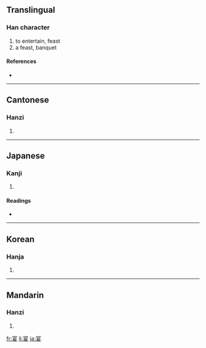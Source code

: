 ==Translingual==

===Han character===
{{Han char|rn=40|rad=宀|as=07|sn=10|four=3040<sub>4</sub>|canj=十日女 (JAV)}}

# to entertain, feast
# a feast, banquet

====References====
* {{Han ref|kx=0286.130|dkj=07166|dj=0565.100|hdz=20933.030|uh=5BB4|ud=23476|bh=AE62|bd=44642}}

----

==Cantonese==

===Hanzi===
{{yue-hanzi|jyut=|y=yin3}}

# {{defn|Cantonese}}

----

==Japanese==

===Kanji===
{{ja-kanji|grade=c|rs=宀07}}

# {{defn|Japanese}}

====Readings====
* {{ja-readings|on=[[えん]] (en)|kun=[[うたげ]] (utage), [[たのしむ]] (tanoshimu)}}

----

==Korean==

===Hanja===
{{ko-hanja|hangeul=연|rv=yeon|mr=yŏn}}

# {{defn|Korean}}

----

==Mandarin==

===Hanzi===
{{cmn-hanzi|pin=[[gū]] ([[gu1]]), [[jie]] ([[jie5]]), [[yàn]] ([[yan4]])|wg=ku<sup>1</sup>, chieh<sup>5</sup>, yen<sup>4</sup>}}

# {{defn|Mandarin}}

[[fr:宴]]
[[li:宴]]
[[ja:宴]]